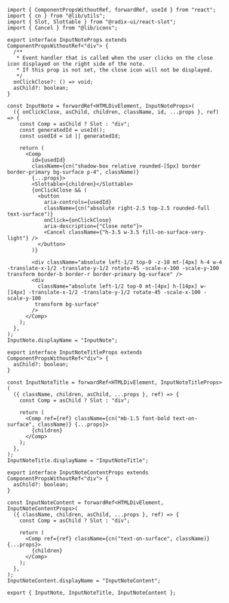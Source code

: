 ```tsx
import { ComponentPropsWithoutRef, forwardRef, useId } from "react";
import { cn } from "@lib/utils";
import { Slot, Slottable } from "@radix-ui/react-slot";
import { Cancel } from "@lib/icons";

export interface InputNoteProps extends ComponentPropsWithoutRef<"div"> {
  /**
   * Event handler that is called when the user clicks on the close icon displayed on the right side of the note.
   * If this prop is not set, the close icon will not be displayed.
   */
  onClickClose?: () => void;
  asChild?: boolean;
}

const InputNote = forwardRef<HTMLDivElement, InputNoteProps>(
  ({ onClickClose, asChild, children, className, id, ...props }, ref) => {
    const Comp = asChild ? Slot : "div";
    const generatedId = useId();
    const usedId = id || generatedId;

    return (
      <Comp
        id={usedId}
        className={cn("shadow-box relative rounded-[5px] border border-primary bg-surface p-4", className)}
        {...props}>
        <Slottable>{children}</Slottable>
        {onClickClose && (
          <button
            aria-controls={usedId}
            className={cn("absolute right-2.5 top-2.5 rounded-full text-surface")}
            onClick={onClickClose}
            aria-description={"Close note"}>
            <Cancel className={"h-3.5 w-3.5 fill-on-surface-very-light"} />
          </button>
        )}

        <div className="absolute left-1/2 top-0 -z-10 mt-[4px] h-4 w-4 -translate-x-1/2 -translate-y-1/2 rotate-45 -scale-x-100 -scale-y-100 transform border-b border-r border-primary bg-surface" />
        <div
          className="absolute left-1/2 top-0 mt-[4px] h-[14px] w-[14px] -translate-x-1/2 -translate-y-1/2 rotate-45 -scale-x-100 -scale-y-100
         transform bg-surface"
        />
      </Comp>
    );
  },
);
InputNote.displayName = "InputNote";

export interface InputNoteTitleProps extends ComponentPropsWithoutRef<"div"> {
  asChild?: boolean;
}

const InputNoteTitle = forwardRef<HTMLDivElement, InputNoteTitleProps>(
  ({ className, children, asChild, ...props }, ref) => {
    const Comp = asChild ? Slot : "div";

    return (
      <Comp ref={ref} className={cn("mb-1.5 font-bold text-on-surface", className)} {...props}>
        {children}
      </Comp>
    );
  },
);
InputNoteTitle.displayName = "InputNoteTitle";

export interface InputNoteContentProps extends ComponentPropsWithoutRef<"div"> {
  asChild?: boolean;
}

const InputNoteContent = forwardRef<HTMLDivElement, InputNoteContentProps>(
  ({ className, children, asChild, ...props }, ref) => {
    const Comp = asChild ? Slot : "div";

    return (
      <Comp ref={ref} className={cn("text-on-surface", className)} {...props}>
        {children}
      </Comp>
    );
  },
);
InputNoteContent.displayName = "InputNoteContent";

export { InputNote, InputNoteTitle, InputNoteContent };

```